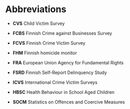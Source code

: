 # Abbreviations {#sec-abbreviations}

-   **CVS** Child Victim Survey

-   **FCBS** Finnish Crime against Businesses Survey

-   **FCVS** Finnish Crime Victim Survey

-   **FHM** Finnish homicide monitor

-   **FRA** European Union Agency for Fundamental Rights

-   **FSRD** Finnish Self-Report Delinquency Study

-   **ICVS** International Crime Victim Surveys

-   **HBSC** Health Behaviour in School Aged Children

-   **SOCM** Statistics on Offences and Coercive Measures
